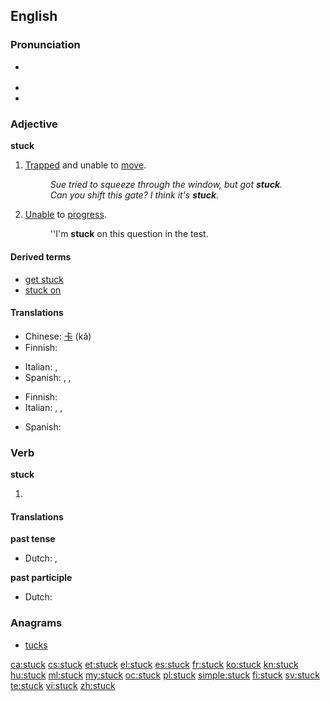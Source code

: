 ==English==

===Pronunciation===
* {{a|UK|US}} {{IPA|/ˈstʌk/}}
* {{audio|en-us-stuck.ogg|Audio (US)}}
* {{rhymes|ʌk}}

===Adjective===
'''stuck'''

# [[trapped|Trapped]] and unable to [[move]].
#: ''Sue tried to squeeze through the window, but got '''stuck'''.''
#: ''Can you shift this gate?  I think it's '''stuck'''.''
# [[unable|Unable]] to [[progress]].
#: ''I'm '''stuck''' on this question in the test.

====Derived terms====
* [[get stuck]]
* [[stuck on]]

====Translations====
{{trans-top|trapped and unable to move}}
* Chinese: [[卡]] (kǎ)
* Finnish: {{t-|fi|jumissa}}
{{trans-mid}}
* Italian: {{t-|it|intrappolato}},  {{t-|it|bloccato}}
* Spanish: {{t-|es|atascado}}, {{t-|es|atrapado}}, {{t-|es|pegado}}
{{trans-bottom}}

{{trans-top|unable to progress}}
* Finnish: {{t-|fi|jumissa}}
* Italian: {{t-|it|ostruito}},  {{t-|it|bloccato}},  {{t-|it|inceppato}}
{{trans-mid}}
* Spanish: {{t-|es|atascado}}
{{trans-bottom}}

===Verb===
'''stuck'''

# {{past of|stick}}

====Translations====
'''past tense'''
* Dutch: {{t-|nl|kleefde}}, {{t-|nl|kleefden}}
'''past participle'''
* Dutch: {{t-|nl|gekleefd}}

===Anagrams===
* [[tucks#English|tucks]]

[[ca:stuck]]
[[cs:stuck]]
[[et:stuck]]
[[el:stuck]]
[[es:stuck]]
[[fr:stuck]]
[[ko:stuck]]
[[kn:stuck]]
[[hu:stuck]]
[[ml:stuck]]
[[my:stuck]]
[[oc:stuck]]
[[pl:stuck]]
[[simple:stuck]]
[[fi:stuck]]
[[sv:stuck]]
[[te:stuck]]
[[vi:stuck]]
[[zh:stuck]]